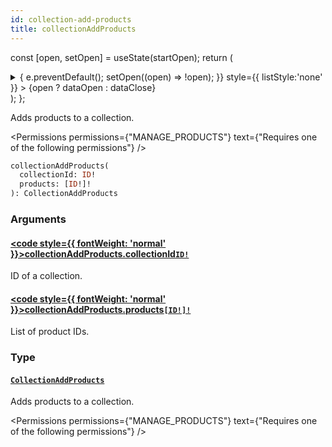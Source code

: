 ```yaml
---
id: collection-add-products
title: collectionAddProducts
---
```






const [open, setOpen] = useState(startOpen);
return (
<details {...(open ? { open: true } : {})} className="details" style={{ border:'none', boxShadow:'none', background:'var(--ifm-background-color)' }}>
<summary
onClick={(e) => {
e.preventDefault();
setOpen((open) => !open);
}}
style={{ listStyle:'none' }} >
{open ? dataOpen : dataClose}
</summary>
{open && children}
</details>
);
};

Adds products to a collection.


<Permissions permissions={"MANAGE_PRODUCTS"} text={"Requires one of the following permissions"} />


```graphql
collectionAddProducts(
  collectionId: ID!
  products: [ID!]!
): CollectionAddProducts
```

### Arguments

#### [<code style={{ fontWeight: 'normal' }}>collectionAddProducts.<b>collectionId</b></code>](#)<Bullet />[`ID!`](../../../api-reference/miscellaneous/scalars/id.mdx) <Badge class="badge badge--secondary" text="non-null"/> <Badge class="badge badge--secondary" text="scalar"/> <Badge class="badge badge--secondary" text="miscellaneous"/>

ID of a collection.

#### [<code style={{ fontWeight: 'normal' }}>collectionAddProducts.<b>products</b></code>](#)<Bullet />[`[ID!]!`](../../../api-reference/miscellaneous/scalars/id.mdx) <Badge class="badge badge--secondary" text="non-null"/> <Badge class="badge badge--secondary" text="scalar"/> <Badge class="badge badge--secondary" text="miscellaneous"/>

List of product IDs.

### Type

#### [`CollectionAddProducts`](../../../api-reference/products/objects/collection-add-products.mdx) <Badge class="badge badge--secondary" text="object"/> <Badge class="badge badge--secondary" text="products"/>

Adds products to a collection.


<Permissions permissions={"MANAGE_PRODUCTS"} text={"Requires one of the following permissions"} />


